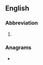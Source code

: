 {{also|vb|VB}}
==English==

===Abbreviation===
{{rfc-header|Abbreviation}}
{{head|en|abbreviation}}

# {{alternative form of|vb|lang=en}}

===Anagrams===
* {{anagrams|en|a=bv|BV}}